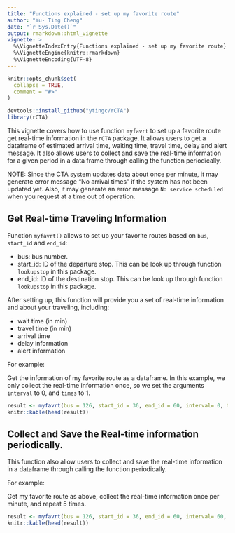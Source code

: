 ```yaml
---
title: "Functions explained - set up my favorite route"
author: "Yu- Ting Cheng"
date: "`r Sys.Date()`"
output: rmarkdown::html_vignette
vignette: >
  %\VignetteIndexEntry{Functions explained - set up my favorite route}
  %\VignetteEngine{knitr::rmarkdown}
  %\VignetteEncoding{UTF-8}
---
```


```r
knitr::opts_chunk$set(
  collapse = TRUE,
  comment = "#>"
)
```
```r
devtools::install_github("ytingc/rCTA")
library(rCTA)

```
This vignette covers how to use function `myfavrt` to set up a favorite route get real-time information in the `rCTA` package. It allows users to get a dataframe of estimated arrival time, waiting time, travel time, delay and alert message. It also allows users to collect and save the real-time information for a given period in a data frame through calling the function periodically.

NOTE: Since the CTA system updates data about once per minute, it may generate error message "No arrival times" if the system has not been updated yet. Also, it may generate an error message `No service scheduled` when you request at a time out of operation. 

## Get Real-time Traveling Information

Function `myfavrt()` allows to set up your favorite routes based on `bus`, `start_id` and `end_id`:

* bus: bus number.
* start_id: ID of the departure stop. This can be look up through function `lookupstop` in this package.
* end_id: ID of the destination stop. This can be look up through function `lookupstop` in this package.

After setting up, this function will provide you a set of real-time information and about your traveling, including:

* wait time (in min)
* travel time (in min)
* arrival time
* delay information
* alert information

For example:

Get the information of my favorite route as a dataframe. In this example, we only collect the real-time information once, so we set the arguments `interval` to 0, and `times` to 1. 
```r
result <- myfavrt(bus = 126, start_id = 36, end_id = 60, interval= 0, times = 1)
knitr::kable(head(result))
```

## Collect and Save the Real-time information periodically.
This function also allow users to collect and save the real-time information in a dataframe through calling the function periodically.

For example:

Get my favorite route as above, collect the real-time information once per minute, and repeat 5 times. 

```r
result <- myfavrt(bus = 126, start_id = 36, end_id = 60, interval= 60, times = 5)
knitr::kable(head(result))
```






